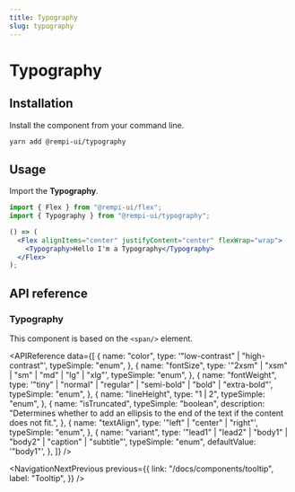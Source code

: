 ```yaml
---
title: Typography
slug: typography
---
```


# Typography

<Description text="A foundational text primitive." />

<SelectVersion />

<PreviewComponent name="typography" />

## Installation

Install the component from your command line.

```bash
yarn add @rempi-ui/typography
```

## Usage

Import the <strong>Typography</strong>.

```jsx
import { Flex } from "@rempi-ui/flex";
import { Typography } from "@rempi-ui/typography";

() => (
  <Flex alignItems="center" justifyContent="center" flexWrap="wrap">
    <Typography>Hello I'm a Typography</Typography>
  </Flex>
);
```

## API reference

### Typography

This component is based on the `<span/>` element.

<APIReference
  data={[
    {
      name: "color",
      type: '"low-contrast" | "high-contrast"',
      typeSimple: "enum",
    },
    {
      name: "fontSize",
      type: '"2xsm" | "xsm" | "sm" | "md" | "lg" | "xlg"',
      typeSimple: "enum",
    },
    {
      name: "fontWeight",
      type: '"tiny" | "normal" | "regular" | "semi-bold" | "bold" | "extra-bold"',
      typeSimple: "enum",
    },
    {
      name: "lineHeight",
      type: "1 | 2",
      typeSimple: "enum",
    },
    {
      name: "isTruncated",
      typeSimple: "boolean",
      description:
        "Determines whether to add an ellipsis to the end of the text if the content does not fit.",
    },
    {
      name: "textAlign",
      type: '"left" | "center" | "right"',
      typeSimple: "enum",
    },
    {
      name: "variant",
      type: '"lead1" | "lead2" | "body1" | "body2" | "caption" | "subtitle"',
      typeSimple: "enum",
      defaultValue: '"body1"',
    },
  ]}
/>

<NavigationNextPrevious
  previous={{
    link: "/docs/components/tooltip",
    label: "Tooltip",
  }}
/>

<EditThisPage url="components/en-US/typography/1.0.1.mdx" />